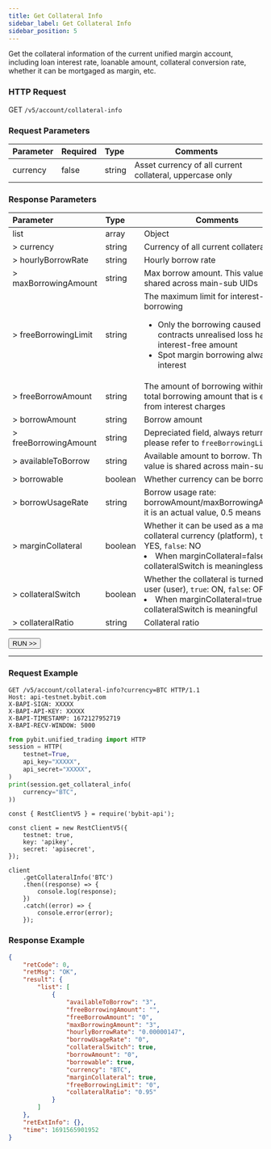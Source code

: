 ```yaml
---
title: Get Collateral Info
sidebar_label: Get Collateral Info
sidebar_position: 5
---
```

Get the collateral information of the current unified margin account, including loan interest rate, loanable amount,
collateral conversion rate, whether it can be mortgaged as margin, etc.

### HTTP Request
GET `/v5/account/collateral-info`

### Request Parameters
| Parameter | Required | Type | Comments|
|:----- |:-------|:-----|------ |
|currency |false |string |Asset currency of all current collateral, uppercase only|

### Response Parameters
| Parameter | Type | Comments|
|:----- |:-----|----- |
|list |array |Object |
|> currency |string |Currency of all current collateral|
|> hourlyBorrowRate |string |Hourly borrow rate|
|> maxBorrowingAmount |string |Max borrow amount. This value is shared across main-sub UIDs|
|> freeBorrowingLimit |string |The maximum limit for interest-free borrowing <ul><li>Only the borrowing caused by contracts unrealised loss has interest-free amount</li><li>Spot margin borrowing always has interest</li></ul> |
|> freeBorrowAmount |string |The amount of borrowing within your total borrowing amount that is exempt from interest charges|
|> borrowAmount |string |Borrow amount|
|> freeBorrowingAmount |string |Depreciated field, always return `""`, please refer to `freeBorrowingLimit`|
|> availableToBorrow |string |Available amount to borrow. This value is shared across main-sub UIDs|
|> borrowable |boolean |Whether currency can be borrowed|
|> borrowUsageRate |string |Borrow usage rate: borrowAmount/maxBorrowingAmount, it is an actual value, 0.5 means 50%|
|> marginCollateral |boolean |Whether it can be used as a margin collateral currency (platform), `true`: YES, `false`: NO <li>When marginCollateral=false, then collateralSwitch is meaningless</li> |
|> collateralSwitch |boolean |Whether the collateral is turned on by user (user), `true`: ON, `false`: OFF <li>When marginCollateral=true, then collateralSwitch is meaningful</li>|
|> collateralRatio |string |Collateral ratio|

<a href="/api-explorer/v5/account/collateral-info"><Button>RUN >></Button></a>

---

### Request Example

<Tabs groupId="programming-languages">
<TabItem value="http" label="HTTP">

```http
GET /v5/account/collateral-info?currency=BTC HTTP/1.1
Host: api-testnet.bybit.com
X-BAPI-SIGN: XXXXX
X-BAPI-API-KEY: XXXXX
X-BAPI-TIMESTAMP: 1672127952719
X-BAPI-RECV-WINDOW: 5000
```

</TabItem>
<TabItem value="python" label="Python">

```python
from pybit.unified_trading import HTTP
session = HTTP(
    testnet=True,
    api_key="XXXXX",
    api_secret="XXXXX",
)
print(session.get_collateral_info(
    currency="BTC",
))
```

</TabItem>
<TabItem value="Node" label="Node.js">

```n4js
const { RestClientV5 } = require('bybit-api');

const client = new RestClientV5({
    testnet: true,
    key: 'apikey',
    secret: 'apisecret',
});

client
    .getCollateralInfo('BTC')
    .then((response) => {
        console.log(response);
    })
    .catch((error) => {
        console.error(error);
    });
```

</TabItem>
</Tabs>

### Response Example

```json
{
    "retCode": 0,
    "retMsg": "OK",
    "result": {
        "list": [
            {
                "availableToBorrow": "3",
                "freeBorrowingAmount": "",
                "freeBorrowAmount": "0",
                "maxBorrowingAmount": "3",
                "hourlyBorrowRate": "0.00000147",
                "borrowUsageRate": "0",
                "collateralSwitch": true,
                "borrowAmount": "0",
                "borrowable": true,
                "currency": "BTC",
                "marginCollateral": true,
                "freeBorrowingLimit": "0",
                "collateralRatio": "0.95"
            }
        ]
    },
    "retExtInfo": {},
    "time": 1691565901952
}
```
